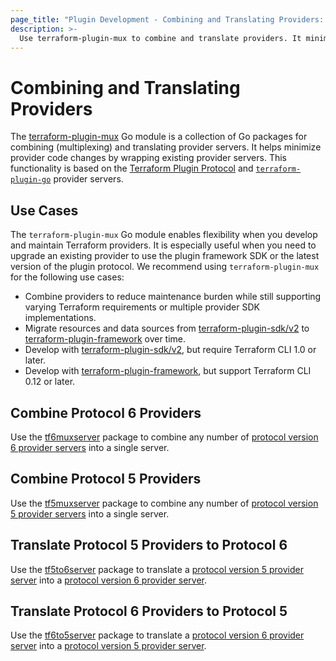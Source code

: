 ```yaml
---
page_title: "Plugin Development - Combining and Translating Providers: Overview"
description: >-
  Use terraform-plugin-mux to combine and translate providers. It minimizes code changes by wrapping existing provider servers.
---
```


# Combining and Translating Providers

The [terraform-plugin-mux](https://pkg.go.dev/github.com/hashicorp/terraform-plugin-mux) Go module is a collection of Go packages for combining (multiplexing) and translating provider servers. It helps minimize provider code changes by wrapping existing provider servers. This functionality is based on the [Terraform Plugin Protocol](/plugin/how-terraform-works#terraform-plugin-protocol) and [`terraform-plugin-go`](https://pkg.go.dev/github.com/hashicorp/terraform-plugin-go) provider servers.

## Use Cases

The `terraform-plugin-mux` Go module enables flexibility when you develop and maintain Terraform providers. It is especially useful when you need to upgrade an existing provider to use the plugin framework SDK or the latest version of the plugin protocol. We recommend using `terraform-plugin-mux` for the following use cases:

-   Combine providers to reduce maintenance burden while still supporting varying Terraform requirements or multiple provider SDK implementations.
-   Migrate resources and data sources from [terraform-plugin-sdk/v2](/plugin/sdkv2) to [terraform-plugin-framework](/plugin/framework) over time.
-   Develop with [terraform-plugin-sdk/v2](/plugin/sdkv2), but require Terraform CLI 1.0 or later.
-   Develop with [terraform-plugin-framework](/plugin/framework), but support Terraform CLI 0.12 or later.

## Combine Protocol 6 Providers

Use the [tf6muxserver](/plugin/mux/combining-protocol-version-6-providers) package to combine any number of [protocol version 6 provider servers](/plugin/how-terraform-works#protocol-version-6) into a single server.

## Combine Protocol 5 Providers

Use the [tf5muxserver](/plugin/mux/combining-protocol-version-5-providers) package to combine any number of [protocol version 5 provider servers](/plugin/how-terraform-works#protocol-version-5) into a single server.

## Translate Protocol 5 Providers to Protocol 6

Use the [tf5to6server](/plugin/mux/translating-protocol-version-5-to-6) package to translate a [protocol version 5 provider server](/plugin/how-terraform-works#protocol-version-5) into a [protocol version 6 provider server](/plugin/how-terraform-works#protocol-version-6).

## Translate Protocol 6 Providers to Protocol 5

Use the [tf6to5server](/plugin/mux/translating-protocol-version-6-to-5) package to translate a [protocol version 6 provider server](/plugin/how-terraform-works#protocol-version-6) into a [protocol version 5 provider server](/plugin/how-terraform-works#protocol-version-5).

